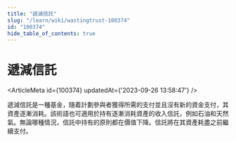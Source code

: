 ```yaml
---
title: "遞減信託"
slug: "/learn/wiki/wastingtrust-100374"
id: "100374"
hide_table_of_contents: true
---
```



# 遞減信託

<ArticleMeta id={100374} updatedAt={'2023-09-26 13:58:47'} />
<div className='border-solid border-b border-t-0 my-4 border-[var(--ifm-color-gray-300)]' />

遞減信託是一種基金，隨着計劃參與者獲得所需的支付並且沒有新的資金支付，其資產逐漸消耗。該術語也可適用於持有逐漸消耗資產的收入信託，例如石油和天然氣。無論哪種情況，信託中持有的原則都在價值下降。信託將在其資產耗盡之前繼續支付。
